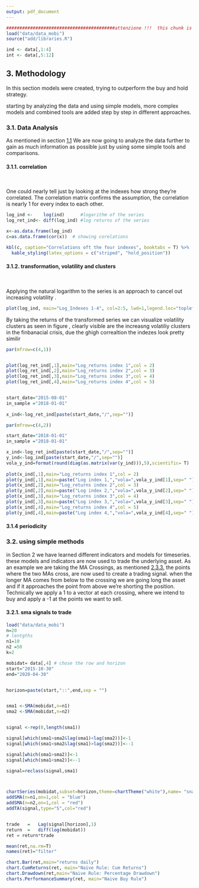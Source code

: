 ```yaml
---
output: pdf_document
---
```




```r


#########################################attenzione !!!  this chunk is only to kniot this chapter can be deleted afterwards####
load("data/data_mobi")
source("add/libraries.R")

ind <- data[,1:4]
int <- data[,5:12]

```



## 3. Methodology

In this section models were created, trying to outperform the buy and hold strategy.

starting by analyzing the data and using simple models, more complex models and combined tools are added step by step in different approaches.

### 3.1. Data Analysis

As mentioned in section [1.1](#ts-analysis) We are now going to analyze the data further to gain as much information as possible just by using some simple tools and comparisons.

#### 3.1.1. correlation
&nbsp;

One could nearly tell just by looking at the indexes how strong they're correlated. The correlation matrix confirms the 
assumption, the correlation is nearly 1 for every index to each other.




```r
log_ind <-    log(ind)      #logarithm of the series
log_ret_ind<- diff(log_ind) #log returns of the series

x<-as.data.frame(log_ind)
c=as.data.frame(cor(x))  # showing corelations

kbl(c, caption="Correlations oft the four indexes", booktabs = T) %>%
  kable_styling(latex_options = c("striped", "hold_position"))
```


#### 3.1.2. transformation, volatility and clusters

&nbsp;

Applying the natural logarithm to the series is an approach to cancel out increasing volatility \ref{fig:chap3.1.2.}. 


```r
plot(log_ind, main="Log_Indexes 1-4", col=2:5, lwd=1,legend.loc="topleft") #plotting log data

```

\newpage

By taking the returns of the transformed series we can visualize volatility clusters as seen in figure \ref{fig:chap3.1.3.},
clearly visible are the increasng volatiliy clusters in the finbanacial crisis, due the ghigh correaltion the indezes look pretty similir

```r
par(mfrow=c(4,1))


plot(log_ret_ind[,1],main="Log_returns index 1",col = 2)
plot(log_ret_ind[,2],main="Log_returns index 2",col = 3)
plot(log_ret_ind[,3],main="Log_returns index 3",col = 4)
plot(log_ret_ind[,4],main="Log_returns index 4",col = 5)


start_date="2015-08-01"
in_sample ="2018-01-01"
  
x_ind<-log_ret_ind[paste(start_date,"/",sep="")]

```
```r
par(mfrow=c(4,2))

start_date="2018-01-01"
in_sample ="2018-01-01"

x_ind<-log_ret_ind[paste(start_date,"/",sep="")]
y_ind<-log_ind[paste(start_date,"/",sep="")]
vola_y_ind=format(round(diag(as.matrix(var(y_ind))),5),scientific= T)
    
plot(x_ind[,1],main="Log_returns index 1",col = 2)
plot(y_ind[,1],main=paste("Log index 1,","vola=",vola_y_ind[1],sep=" "),col = 2)
plot(x_ind[,2],main="Log_returns index 2",col = 3)
plot(y_ind[,2],main=paste("Log index 2,","vola=",vola_y_ind[2],sep=" "),col = 3)
plot(x_ind[,3],main="Log_returns index 3",col = 4)
plot(y_ind[,3],main=paste("Log index 3,","vola=",vola_y_ind[3],sep=" "),col = 4)
plot(x_ind[,4],main="Log_returns index 4",col = 5)
plot(y_ind[,4],main=paste("Log index 4,","vola=",vola_y_ind[4],sep=" "),col = 5)

```

#### 3.1.4 periodicity

\newpage

### 3.2. using simple methods

in Section 2 we have learned different indicators and models for timeseries. these models and indicators are now used to trade the underlying asset. As an example we are taking the MA Crossings, as mentioned [2.3.3.](#GARCH) the points where the two MAs cross, are now used to create a trading signal. when the longer MA comes from below to the crossing we are going long the asset and if it approaches the point from above we're shorting the position. Technically we apply a 1 to a vector at each crossing, where we intend to buy and apply a -1 at the points we want to sell. 




#### 3.2.1. sma signals to trade 


```r

load("data/data_mobi") 
n=20
# lentgths
n1=10
n2 =50
k=2

mobidat= data[,4] # chose the row and horizon
start="2015-10-30"
end="2020-04-30"


horizon=paste(start,"::",end,sep = "")


sma1 <-SMA(mobidat,n=n1)
sma2 <-SMA(mobidat,n=n2)


signal <-rep(0,length(sma1))

signal[which(sma1>sma2&lag(sma1)<lag(sma2))]<-1
signal[which(sma1<sma2&lag(sma1)>lag(sma2))]<--1

signal[which(sma1>sma2)]<-1
signal[which(sma1<sma2)]<--1

signal=reclass(signal,sma1)



chartSeries(mobidat,subset=horizon,theme=chartTheme("white"),name= "sna",type="")
addSMA(n=n1,on=1,col = "blue")
addSMA(n=n2,on=1,col = "red")
addTA(signal,type="S",col="red")


trade   =   Lag(signal[horizon],1)
return  =   diff(log(mobidat))
ret = return*trade

mean(ret,na.rm=T)
names(ret)="filter"

chart.Bar(ret,main="returns daily")
chart.CumReturns(ret, main="Naive Rule: Cum Returns")
chart.Drawdown(ret,main="Naive Rule: Percentage Drawdown")
charts.PerformanceSummary(ret, main="Naive Buy Rule")
```




